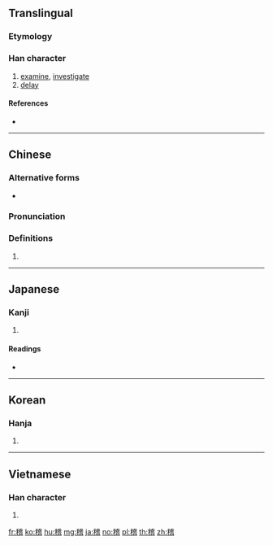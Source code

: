 {{character info/new}}
{{also|乩}}
==Translingual==

===Etymology===
{{Han etyl}}

===Han character===
{{Han char|rn=115|rad=禾|as=10|sn=15|four=23961|canj=HDIUA|ids=⿰禾⿱尤旨}}

# [[examine]], [[investigate]]
# [[delay]]

====References====
* {{Han ref|kx=0858.010|dkj=25218|dj=1283.110|hdz=42622.080|uh=7A3D|ud=31293|bh=BD5D|bd=48477}}

----

==Chinese==
{{zh-forms}}

===Alternative forms===
* {{l|zh|乩}}

===Pronunciation===
{{zh-pron
|m=jī
|c=kai1,kai2
|h=pfs=
|md=
|mn=khe/khoe
|w=
|mc=y
|oc=y
|cat=
}}

===Definitions===
{{zh-hanzi}}

# {{rfdef|lang=zh}}

----

==Japanese==

===Kanji===
{{ja-kanji|grade=|rs=禾10}}

# {{defn|lang=ja|sort=禾10}}

====Readings====
* {{ja-readings|goon=[[け]] (ke)|kanon=[[けい]] (kei)|kun=[[とどめる]] (todomeru), [[かんがえる]] (kangaeru)|nanori=}}

----

==Korean==

===Hanja===
{{ko-hanja|hangeul=계|eumhun=|rv=gye|mr=kye|y=kyey}}

# {{defn|lang=ko|sort=禾10}}

----

==Vietnamese==

===Han character===
{{vi-hantu|[[kê]], [[ghê]], [[ghe]], [[khẻ]], [[khẽ]], [[khể]]|rs=禾10}}

# {{defn|lang=vi|sort=禾10}}

[[fr:稽]]
[[ko:稽]]
[[hu:稽]]
[[mg:稽]]
[[ja:稽]]
[[no:稽]]
[[pl:稽]]
[[th:稽]]
[[zh:稽]]